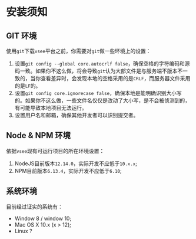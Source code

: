 
<Meta title="框架|起步（Step）/安装须知" />

# 安装须知

## GIT 环境

使用`git`下载`vsee`平台之前，你需要对`git`做一些环境上的设置：

1. 设置`git config --global core.autocrlf false`，确保空格的字符编码和源码一致。如果你不这么做，将会导致`git`认为大部文件是与服务端不版本不一致的，当你查看差异时，会发现本地的空格采用的是`CRLF`，而服务器文件采用的是`LF`的。
2. 设置`git config core.ignorecase false`，确保本地是能明确识别大小写的。如果你不这么做，一些文件名仅仅是改动了大小写，是不会被侦测到的，有可能导致本地项目无法运行。
3. 设置用户名和邮箱，确保其他开发者可以识别提交者。

## Node & NPM 环境

依据`vsee`现有可运行项目的所在环境设置：

1. NodeJS目前版本`12.14.0`，实际开发不应低于`10.x.x`;
2. NPM目前版本`6.13.4`，实际开发不应低于`6.10`;

## 系统环境

目前经过证实的系统有：

- Window 8 / window 10;
- Mac OS X 10.x (x > 12);
- Linux ?






